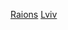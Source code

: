{{Commons category|Raions of Lviv Oblast}}
{{Category explanation|利沃夫州轄下的區}}

[[Category:利沃夫州地理|Raions]]
[[Category:烏克蘭各州區份|Lviv]]